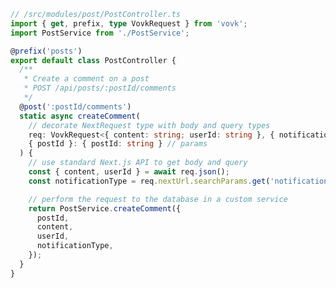```ts
// /src/modules/post/PostController.ts
import { get, prefix, type VovkRequest } from 'vovk';
import PostService from './PostService';

@prefix('posts')
export default class PostController {
  /**
   * Create a comment on a post
   * POST /api/posts/:postId/comments
   */
  @post(':postId/comments')
  static async createComment(
    // decorate NextRequest type with body and query types
    req: VovkRequest<{ content: string; userId: string }, { notificationType: 'push' | 'email' }>,
    { postId }: { postId: string } // params
  ) {
    // use standard Next.js API to get body and query
    const { content, userId } = await req.json();
    const notificationType = req.nextUrl.searchParams.get('notificationType');

    // perform the request to the database in a custom service
    return PostService.createComment({
      postId,
      content,
      userId,
      notificationType,
    });
  }
}
```
